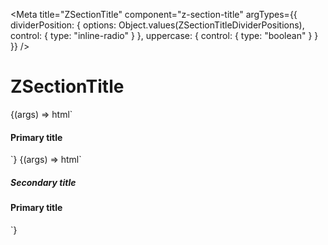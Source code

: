 
<Meta
  title="ZSectionTitle"
  component="z-section-title"
  argTypes={{
    dividerPosition: {
      options: Object.values(ZSectionTitleDividerPositions),
      control: { type: "inline-radio" }
    },
    uppercase: {
      control: { type: "boolean" }
    }
  }}
/>

# ZSectionTitle

<Canvas>
  <Story name="Primary title only" args={{
    dividerPosition: ZSectionTitleDividerPositions.before,
    uppercase: true,
  }}>
    {(args) => html`
      <z-section-title
        .dividerPosition=${args.dividerPosition}
        .uppercase=${args.uppercase}
      >
        <h4 slot="primary-title">Primary title</h4>
      </z-section-title>
    `}
  </Story>
</Canvas>

<Canvas>
  <Story name="With secondary title"
    args={{
      uppercase: true,
    }}
    parameters={{
      controls: {
        exclude: ["dividerPosition"]
      }
    }}
  >
    {(args) => html`
      <z-section-title
        .dividerPosition=${args.dividerPosition}
        .uppercase=${args.uppercase}
      >
        <h5 slot="secondary-title">Secondary title</h5>
        <h4 slot="primary-title">Primary title</h4>
      </z-section-title>
    `}
  </Story>
</Canvas>

<ArgsTable of="z-section-title" />
